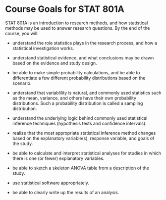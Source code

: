 # Course Goals for STAT 801A {-}

STAT 801A is an introduction to research methods, and how statistical methods may be used to answer research questions. By the end of the course, you will:

-   understand the role statistics plays in the research process, and how a statistical investigation works.

-   understand statistical evidence, and what conclusions may be drawn based on the evidence and study design.

-   be able to make simple probability calculations, and be able to differentiate a few different probability distributions based on the scenario.

-   understand that variablility is natural, and commonly used statistics such as the mean, variance, and others have their own probability distributions. Such a probability distribution is called a sampling distribution.

-   understand the underlying logic behind commonly used statistical inference techniques (hypothesis tests and confidence intervals).

-   realize that the most appropriate statistical inference method changes based on the explanatory variable(s), response variable, and goals of the study.

-   be able to calculate and interpret statistical analyses  for studies in which there is one (or fewer) explanatory variables.

-  be able to sketch a skeleton ANOVA table from a description of the study.

-  use statistical software appropriately.

-  be able to clearly write up the results of an analysis.
